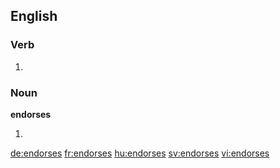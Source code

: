 ==English==

===Verb===
{{head|en}}

# {{en-third-person singular of|endorse}}

===Noun===
'''endorses'''

# {{plural of|endorse}}

[[de:endorses]]
[[fr:endorses]]
[[hu:endorses]]
[[sv:endorses]]
[[vi:endorses]]